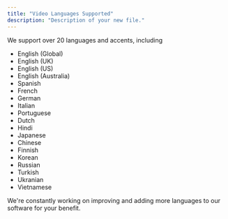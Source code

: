 ```yaml
---
title: "Video Languages Supported"
description: "Description of your new file."
---
```


We support over 20 languages and accents, including

- English (Global)
- English (UK)
- English (US)
- English (Australia)
- Spanish
- French
- German
- Italian
- Portuguese
- Dutch
- Hindi
- Japanese
- Chinese
- Finnish
- Korean
- Russian
- Turkish
- Ukranian
- Vietnamese

We're constantly working on improving and adding more languages to our software for your benefit.